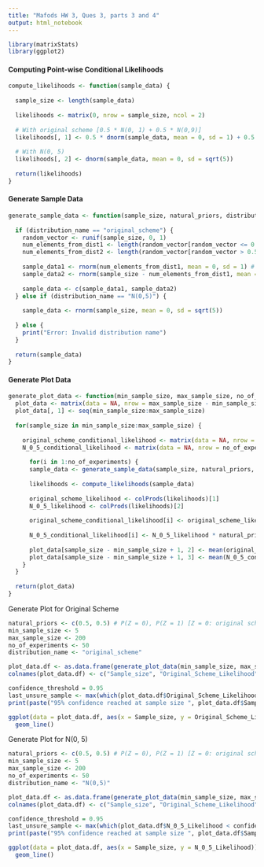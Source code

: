 ```yaml
---
title: "Mafods HW 3, Ques 3, parts 3 and 4"
output: html_notebook
---
```



```r
library(matrixStats)
library(ggplot2)
```

<h4>Computing Point-wise Conditional Likelihoods</h4>
```r
compute_likelihoods <- function(sample_data) {
  
  sample_size <- length(sample_data)
  
  likelihoods <- matrix(0, nrow = sample_size, ncol = 2)
  
  # With original scheme [0.5 * N(0, 1) + 0.5 * N(0,9)]
  likelihoods[, 1] <- 0.5 * dnorm(sample_data, mean = 0, sd = 1) + 0.5 * dnorm(sample_data, mean = 0, sd = 3)
  
  # With N(0, 5)
  likelihoods[, 2] <- dnorm(sample_data, mean = 0, sd = sqrt(5))
  
  return(likelihoods)
}
```
<h4>Generate Sample Data</h4>
```r
generate_sample_data <- function(sample_size, natural_priors, distribution_name) {
  
  if (distribution_name == "original_scheme") {
    random_vector <- runif(sample_size, 0, 1)
    num_elements_from_dist1 <- length(random_vector[random_vector <= 0.5])
    num_elements_from_dist2 <- length(random_vector[random_vector > 0.5])
  
    sample_data1 <- rnorm(num_elements_from_dist1, mean = 0, sd = 1) # 50% of the time, draw sample from N(0, 1)
    sample_data2 <- rnorm(sample_size - num_elements_from_dist1, mean = 0, sd = 3) # 50% of the time, draw sample from N(0, 9)
  
    sample_data <- c(sample_data1, sample_data2)
  } else if (distribution_name == "N(0,5)") {
    
    sample_data <- rnorm(sample_size, mean = 0, sd = sqrt(5))
    
  } else {
    print("Error: Invalid distribution name")
  }
  
  return(sample_data)
}
```
<h4>Generate Plot Data</h4>
```r
generate_plot_data <- function(min_sample_size, max_sample_size, no_of_experiments, natural_priors, distribution_name) {
  plot_data <- matrix(data = NA, nrow = max_sample_size - min_sample_size + 1, ncol = 3)
  plot_data[, 1] <- seq(min_sample_size:max_sample_size)
  
  for(sample_size in min_sample_size:max_sample_size) {
    
    original_scheme_conditional_likelihood <- matrix(data = NA, nrow = no_of_experiments, ncol = 1)
    N_0_5_conditional_likelihood <- matrix(data = NA, nrow = no_of_experiments, ncol = 1)
  
      for(i in 1:no_of_experiments) {
      sample_data <- generate_sample_data(sample_size, natural_priors, distribution_name)
    
      likelihoods <- compute_likelihoods(sample_data)
    
      original_scheme_likelihood <- colProds(likelihoods)[1]
      N_0_5_likelihood <- colProds(likelihoods)[2]
      
      original_scheme_conditional_likelihood[i] <- original_scheme_likelihood * natural_priors[1] / (original_scheme_likelihood * natural_priors[1] + N_0_5_likelihood * natural_priors[2]) # original scheme condtional likelihood
      
      N_0_5_conditional_likelihood[i] <- N_0_5_likelihood * natural_priors[2]/ (original_scheme_likelihood * natural_priors[1] + N_0_5_likelihood * natural_priors[2]) # N(0, 5) conditional likelihood
      
      plot_data[sample_size - min_sample_size + 1, 2] <- mean(original_scheme_conditional_likelihood) # Average over experiments
      plot_data[sample_size - min_sample_size + 1, 3] <- mean(N_0_5_conditional_likelihood) # Average over experiments
    }
  }
  
  return(plot_data)
}
```
Generate Plot for Original Scheme
```r
natural_priors <- c(0.5, 0.5) # P(Z = 0), P(Z = 1) [Z = 0: original scheme; Z = 1: N(0,5)]
min_sample_size <- 5
max_sample_size <- 200
no_of_experiments <- 50
distribution_name <- "original_scheme"

plot_data.df <- as.data.frame(generate_plot_data(min_sample_size, max_sample_size, no_of_experiments, natural_priors, distribution_name))
colnames(plot_data.df) <- c("Sample_size", "Original_Scheme_Likelihood", "N_0_5_Likelihood")

confidence_threshold = 0.95
last_unsure_sample <- max(which(plot_data.df$Original_Scheme_Likelihood < confidence_threshold))
print(paste("95% confidence reached at sample size ", plot_data.df$Sample_size[last_unsure_sample + 1]))

ggplot(data = plot_data.df, aes(x = Sample_size, y = Original_Scheme_Likelihood)) +
  geom_line()
```
Generate Plot for N(0, 5)
```r
natural_priors <- c(0.5, 0.5) # P(Z = 0), P(Z = 1) [Z = 0: original scheme; Z = 1: N(0,5)]
min_sample_size <- 5
max_sample_size <- 200
no_of_experiments <- 50
distribution_name <- "N(0,5)"

plot_data.df <- as.data.frame(generate_plot_data(min_sample_size, max_sample_size, no_of_experiments, natural_priors, distribution_name))
colnames(plot_data.df) <- c("Sample_size", "Original_Scheme_Likelihood", "N_0_5_Likelihood")

confidence_threshold = 0.95
last_unsure_sample <- max(which(plot_data.df$N_0_5_Likelihood < confidence_threshold))
print(paste("95% confidence reached at sample size ", plot_data.df$Sample_size[last_unsure_sample + 1]))

ggplot(data = plot_data.df, aes(x = Sample_size, y = N_0_5_Likelihood)) +
  geom_line()
```
